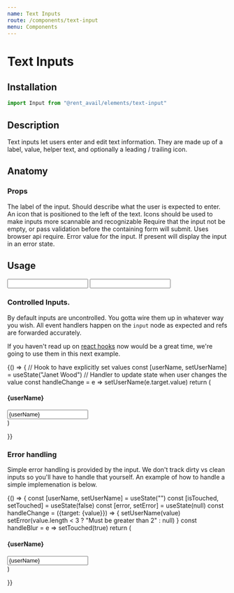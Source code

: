 ```yaml
---
name: Text Inputs
route: /components/text-input
menu: Components
---
```



# Text Inputs

<Status status="production" />

## Installation

```js
import Input from "@rent_avail/elements/text-input"
```

## Description

Text inputs let users enter and edit text information. They are made up of a label, value, helper text, and optionally a leading / trailing icon.

## Anatomy

### Props

<Prop name="label" type="string" required>
  The label of the input. Should describe what the user is expected to enter.
</Prop>

<Prop name="icon" type="ReactElement">
  An icon that is positioned to the left of the text. Icons should be used to make inputs
  more scannable and recognizable
</Prop>

<Prop name="required" type="boolean" defaultValue="false">
  Require that the input not be empty, or pass validation before the containing form will
  submit. Uses browser api require.
</Prop>

<Prop name="error" type="node">
  Error value for the input. If present will display the input in an error state.
</Prop>

## Usage

<Playground>
  <Input label="Payment Amount" icon={Anchor} />
  <Input label="A really long label to make things extra clear for the user." />
</Playground>

### Controlled Inputs.
By default inputs are uncontrolled. You gotta wire them up in whatever way you wish. All event handlers happen on the `input` node as expected and refs are forwarded accurately.

If you haven't read up on [react hooks](https://reactjs.org/docs/hooks-intro.html) now would be a great time, we're going to use them in this next example.

<Playground column>
  {() => {
    // Hook to have explicitly set values
    const [userName, setUserName] = useState("Janet Wood")
    // Handler to update state when user changes the value
    const handleChange = e => setUserName(e.target.value)
    return (
      <div>
        <h4 style={{ marginBottom: "2rem" }}>{userName}</h4>
        <Input label="User Name" value={userName} onChange={handleChange} />
      </div>
    )

}}
</Playground>

### Error handling
Simple error handling is provided by the input. We don't track dirty vs clean inputs so you'll have to handle that yourself. An example of how to handle a simple implemenation is below.

<Playground column>
  {() => {
    const [userName, setUserName] = useState("")
    const [isTouched, setTouched] = useState(false)
    const [error, setError] = useState(null)
    const handleChange = ({target: {value}}) => {
      setUserName(value)
      setError(value.length < 3 ? "Must be greater than 2" : null)
    }
    const handleBlur = e => setTouched(true)
    return (
      <div>
        <h4 style={{ marginBottom: "2rem", height: "3rem" }}>{userName}</h4>
        <Input
          style={{ marginBottom: "1rem" }}
          label="User Name"
          value={userName}
          onChange={handleChange}
          onBlur={handleBlur}
          error={isTouched && error}
        />
      </div>
    )

}}
</Playground>

